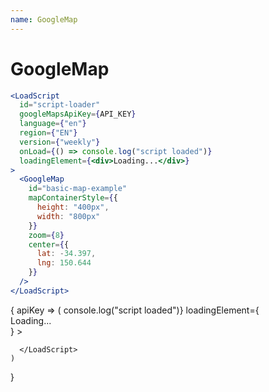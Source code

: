 ```yaml
---
name: GoogleMap
---
```



# GoogleMap

```jsx
<LoadScript
  id="script-loader"
  googleMapsApiKey={API_KEY}
  language={"en"}
  region={"EN"}
  version={"weekly"}
  onLoad={() => console.log("script loaded")}
  loadingElement={<div>Loading...</div>}
>
  <GoogleMap
    id="basic-map-example"
    mapContainerStyle={{
      height: "400px",
      width: "800px"
    }}
    zoom={8}
    center={{
      lat: -34.397,
      lng: 150.644
    }}
  />
</LoadScript>
```

<WithApiKey>
  {
    apiKey => (
       <LoadScript
          id="script-loader"
          googleMapsApiKey={apiKey}
          language={"en"}
          region={"EN"}
          version={"weekly"}
          libraries={[]}
          onLoad={() => console.log("script loaded")}
          loadingElement={<div>Loading...</div>}
       >
        <GoogleMap
          id="basic-map-example"
          mapContainerStyle={{
            height: "400px",
            width: "800px"
          }}
          zoom={8}
          center={{
            lat: -34.397,
            lng: 150.644
          }}
        />

      </LoadScript>
    )
  }

</WithApiKey>
